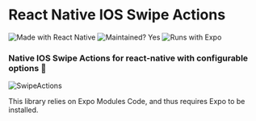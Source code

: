 # React Native IOS Swipe Actions

<div
  style={{
    display: "flex",
    flexDirection: "row",
    justifyContent: "flex-start",
    marginTop: 10,
  }}
>
  <img
    src="https://img.shields.io/badge/Made_with-React_native-blue"
    alt="Made with React Native"
  />
  <img
    src="https://img.shields.io/badge/Maintained%3F-yes-green.svg"
    alt="Maintained? Yes"
    style={{ marginLeft: 10 }}
  />
  <img
    src="https://img.shields.io/badge/Runs%20with%20Expo-4630EB.svg?style=flat-square&logo=EXPO&labelColor=f3f3f3&logoColor=000"
    alt="Runs with Expo"
    style={{ marginLeft: 10 }}
  />
</div>

<div style={{ marginTop: 20 }}>
  <h3>
    Native IOS Swipe Actions for react-native with configurable options 🚀
  </h3>
</div>

![SwipeActions](../assets/SwipeActionsCover.png)


<Callout type="info" emoji="ℹ️">
  This library relies on Expo Modules Code, and thus requires Expo to be
  installed.
</Callout>
